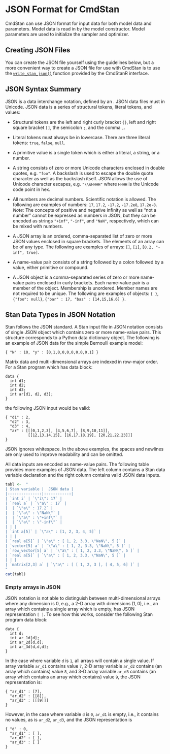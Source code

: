 # JSON Format for CmdStan {#json}

CmdStan can use JSON format for input data for both model data and
parameters. Model data is read in by the model constructor. Model
parameters are used to initialize the sampler and optimizer.


## Creating JSON Files

You can create the JSON file yourself using the guidelines below, but a more
convenient way to create a JSON file for use with CmdStan is to use the
[`write_stan_json()`](https://mc-stan.org/cmdstanr/reference/write_stan_json) 
function provided by the CmdStanR interface.


## JSON Syntax Summary

JSON is a data interchange notation, defined by an
\href{http://www.ecma-international.org/publications/files/ECMA-ST/ECMA-404.pdf}{ECMA
standard}. JSON data files must in Unicode. JSON data is a series of
structural tokens, literal tokens, and values:

- Structural tokens are the left and right curly bracket `{}`, left and right
square bracket `[]`, the semicolon `;`, and the comma `,`.

- Literal tokens must always be in lowercase.
There are three literal tokens: `true`, `false`, `null`.

- A primitive value is a single token which is
either a literal, a string, or a number.

- A string consists of zero or more Unicode characters
enclosed in double quotes, e.g. `"foo"`.
A backslash is used to escape the double quote
character as well as the backslash itself.
JSON allows the use of
Unicode character escapes, e.g. `"\\uHHHH"` where `HHHH`
is the Unicode code point in hex.

- All numbers are decimal numbers. Scientific notation is allowed.
The following are examples of numbers:
` 17`, `17.2`, `-17.2`, `-17.2e8`, `17.2e-8`.  <br>
_Note:_ The concepts of positive and negative infinity as well as
"not a number" cannot be expressed as numbers in JSON, but they can
be encoded as strings `"+inf"`, `"-inf"`, and `"NaN"`, respectively,
which can be mixed with numbers.

- A JSON array is an ordered, comma-separated list of zero or more
JSON values enclosed in square brackets. The elements of an array
can be of any type. The following are examples of arrays:
`[]`, `[1]`, `[0.2, "-inf", true]`.

- A name-value pair consists of a string followed by a colon followed by a
value, either primitive or compound.

- A JSON object is a comma-separated series of zero or more
name-value pairs enclosed in curly brackets.
Each name-value pair is a member of the object.
Membership is unordered. Member names are not required to be unique.
The following are examples of objects:
`{ }`, `{"foo": null}`, `{"bar" : 17, "baz" : [14,15,16.6] }`.


## Stan Data Types in JSON Notation

Stan follows the JSON standard. A Stan input file in JSON notation
consists of single JSON object which contains zero or more name-value pairs.
This structure corresponds to a Python data dictionary object.
The following is an example of JSON data for the simple Bernoulli example
model:
```
{ "N" : 10, "y" : [0,1,0,0,0,0,0,0,0,1] }
```
Matrix data and multi-dimensional arrays are indexed in row-major order.
For a Stan program which has data block:
```
data {
  int d1;
  int d2;
  int d3;
  int ar[d1, d2, d3];
}
```
the following JSON input would be valid:
```
{ "d1" : 2,
  "d2" : 3,
  "d3" : 4,
  "ar" : [[[0,1,2,3], [4,5,6,7], [8,9,10,11]],
          [[12,13,14,15], [16,17,18,19], [20,21,22,23]]]
}
```
JSON ignores whitespace. In the above examples, the spaces and newlines are
only used to improve readability and can be omitted.

All data inputs are encoded as name-value pairs. The following table
provides more examples of JSON data. The left column contains a Stan
data variable declaration and the right column contains valid JSON
data inputs.
```r
tabl <-  "
| Stan variable |  JSON data |
|--------------:|:----------:|
| `int i` | `\"i\": 17` |
| `real a` | `\"a\" : 17` |
|  | `\"a\" : 17.2` |
|  | `\"a\" : \"NaN\"` |
|  | `\"a\" : \"+inf\"` |
|  | `\"a\" : \"-inf\"` |
| | |
| `int a[5]` | `\"a\" : [1, 2, 3, 4, 5]` |
| | |
| `real a[5]` | `\"a\" : [ 1, 2, 3.3, \"NaN\", 5 ]` |
| `vector[5] a` | `\"a\" : [ 1, 2, 3.3, \"NaN\", 5 ]` |
| `row_vector[5] a` | `\"a\" : [ 1, 2, 3.3, \"NaN\", 5 ]` |
| `real a[5]` | `\"a\" : [ 1, 2, 3.3, \"NaN\", 5 ]` |
| | |
| `matrix[2,3] a` | `\"a\" : [ [ 1, 2, 3 ], [ 4, 5, 6] ]` |
"
cat(tabl)
```

### Empty arrays in JSON

JSON notation is not able to distinguish between multi-dimensional
arrays where any dimension is $0$, e.g., a 2-D array with dimensions $(1,0)$,
i.e., an array which contains a single array which is empty,
has JSON representation ` [ ] `.
To see how this works, consider the following Stan program data block:
```
data {
  int d;
  int ar_1d[d];
  int ar_2d[d,d];
  int ar_3d[d,d,d];
}
```
In the case where variable `d` is `1`, all arrays will contain a single value.
If array variable `ar_d1` contains value `7`,
2-D array variable `ar_d2` contains (an array which contains) value `8`,
and 3-D array variable `ar_d3` contains (an array which contains an array which contains) value `9`,
the JSON representation is:
```
{ "ar_d1" : [7],
  "ar_d2" : [[8]],
  "ar_d3" : [[[9]]]
}
```
However, in the case where variable `d` is `0`,
`ar_d1` is empty, i.e., it contains no values,
as is `ar_d2`, `ar_d3`,
and the JSON representation is
```
{ "d" : 0,
  "ar_d1" : [ ],
  "ar_d2" : [ ],
  "ar_d3" : [ ]
}
```
